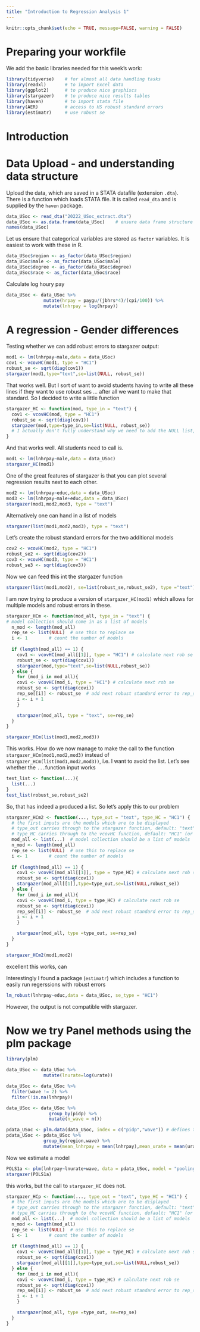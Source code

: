 ```yaml
---
title: "Introduction to Regression Analysis 1"
---
```


```r
knitr::opts_chunk$set(echo = TRUE, message=FALSE, warning = FALSE)
```


# Preparing your workfile

We add the basic libraries needed for this week's work: 

```r
library(tidyverse)    # for almost all data handling tasks
library(readxl)       # to import Excel data
library(ggplot2)      # to produce nice graphiscs
library(stargazer)    # to produce nice results tables
library(haven)        # to import stata file
library(AER)          # access to HS robust standard errors
library(estimatr)     # use robust se
```


# Introduction



# Data Upload - and understanding data structure

Upload the data, which are saved in a STATA datafile (extension `.dta`). There is a function which loads STATA file. It is called `read_dta` and is supplied by the `haven` package.

```r
data_USoc <- read_dta("20222_USoc_extract.dta")
data_USoc <- as.data.frame(data_USoc)    # ensure data frame structure
names(data_USoc)
```

Let us ensure that categorical variables are stored as `factor` variables. It is easiest to work with these in R.

```r
data_USoc$region <- as_factor(data_USoc$region)
data_USoc$male <- as_factor(data_USoc$male)
data_USoc$degree <- as_factor(data_USoc$degree)
data_USoc$race <- as_factor(data_USoc$race)
```

Calculate log houry pay

```r
data_USoc <- data_USoc %>% 
              mutate(hrpay = paygu/(jbhrs*4)/(cpi/100)) %>% 
              mutate(lnhrpay = log(hrpay))
```


# A regression - Gender differences

Testing whether we can add robust errors to stargazer output:

```r
mod1 <- lm(lnhrpay~male,data = data_USoc)
cov1 <- vcovHC(mod1, type = "HC1")
robust_se <- sqrt(diag(cov1))
stargazer(mod1,type="text",se=list(NULL, robust_se))
```

That works well. But I sort of want to avoid students having to write all these lines if they want to use robust ses ... after all we want to make that standard. So I decided to write a little function

```r
stargazer_HC <- function(mod, type_in = "text") {
  cov1 <- vcovHC(mod, type = "HC1")
  robust_se <- sqrt(diag(cov1))
  stargazer(mod,type=type_in,se=list(NULL, robust_se))
  # I actually don't fully understand why we need to add the NULL list, but it doesn't work without
}
```

And that works well. All students need to call is.

```r
mod1 <- lm(lnhrpay~male,data = data_USoc)
stargazer_HC(mod1)
```

One of the great features of stargazer is that you can plot several regression results next to each other.


```r
mod2 <- lm(lnhrpay~educ,data = data_USoc)
mod3 <- lm(lnhrpay~male+educ,data = data_USoc)
stargazer(mod1,mod2,mod3, type = "text")
```

Alternatively one can hand in a list of models

```r
stargazer(list(mod1,mod2,mod3), type = "text")
```

Let's create the robust standard errors for the two additional models

```r
cov2 <- vcovHC(mod2, type = "HC1")
robust_se2 <- sqrt(diag(cov2))
cov3 <- vcovHC(mod3, type = "HC1")
robust_se3 <- sqrt(diag(cov3))
```

Now we can feed this int the stargazer function

```r
stargazer(list(mod1,mod2), se=list(robust_se,robust_se2), type ="text")
```


I am now trying to produce a version of `stargazer_HC(mod1)` which allows for multiple models and robust errors in these.

```r
stargazer_HCm <- function(mod_all, type_in = "text") {
# model collection should come in as a list of models
  n_mod <- length(mod_all)
  rep_se <- list(NULL)  # use this to replace se
  i <- 1        # count the number of models 
  
  if (length(mod_all) == 1) {
    cov1 <- vcovHC(mod_all[[1]], type = "HC1") # calculate next rob se
    robust_se <- sqrt(diag(cov1))
    stargazer(mod,type="text",se=list(NULL,robust_se))
  } else {
    for (mod_i in mod_all){
    covi <- vcovHC(mod_i, type = "HC1") # calculate next rob se
    robust_se <- sqrt(diag(covi))
    rep_se[[i]] <- robust_se  # add next robust standard error to rep_se list
    i <- i + 1
    }

    stargazer(mod_all, type = "text", se=rep_se)
  }
}
```

```r
stargazer_HCm(list(mod1,mod2,mod3))
```

This works. How do we now manage to make the call to the function `stargazer_HCm(mod1,mod2,mod3)` instead of `stargazer_HCm(list(mod1,mod2,mod3))`, i.e. I want to avoid the list. Let's see whether the `...`function input works

```r
test_list <- function(...){
  list(...)
}
test_list(robust_se,robust_se2)
```

So, that has indeed a produced a list. So let's apply this to our problem

```r
stargazer_HCm2 <- function(..., type_out = "text", type_HC = "HC1") {
  # the first inputs are the models which are to be displayed
  # type_out carries through to the stargazer function, default: "text", other; "latex", "html"
  # type_HC carries through to the vcovHC function, default: "HC1" (or Stata equivalent)
  mod_all <- list(...)  # model collection should be a list of models
  n_mod <- length(mod_all)
  rep_se <- list(NULL)  # use this to replace se
  i <- 1        # count the number of models 
  
  if (length(mod_all) == 1) {
    cov1 <- vcovHC(mod_all[[1]], type = type_HC) # calculate next rob se
    robust_se <- sqrt(diag(cov1))
    stargazer(mod_all[[1]],type=type_out,se=list(NULL,robust_se))
  } else {
    for (mod_i in mod_all){
    covi <- vcovHC(mod_i, type = type_HC) # calculate next rob se
    robust_se <- sqrt(diag(covi))
    rep_se[[i]] <- robust_se  # add next robust standard error to rep_se list
    i <- i + 1
    }

    stargazer(mod_all, type =type_out, se=rep_se)
  }
}
```

```r
stargazer_HCm2(mod1,mod2)
```

excellent this works, can 


Interestingly I found a package (`estimatr`) which includes a function to easily run regerssions with robust errors

```r
lm_robust(lnhrpay~educ,data = data_USoc, se_type = "HC1")
```

However, the output is not compatible with stargazer.


# Now we try Panel methods using the plm package

```r
library(plm)
```

```r
data_USoc <- data_USoc %>%
              mutate(lnurate=log(urate)) 

data_USoc <- data_USoc %>%  
  filter(wave != 2) %>% 
  filter(!is.na(lnhrpay))

data_USoc <- data_USoc %>% 
                group_by(pidp) %>% 
                mutate(n_wave = n())

pdata_USoc <- plm.data(data_USoc, index = c("pidp","wave")) # defines the panel dimensions
pdata_USoc <- pdata_USoc %>% 
              group_by(region,wave) %>% 
              mutate(mean_lnhrpay = mean(lnhrpay),mean_urate = mean(urate)) 
```

Now we estimate a model

```r
POLS1a <- plm(lnhrpay~lnurate+wave, data = pdata_USoc, model = "pooling")
stargazer(POLS1a)
```

this works, but the call to `stargazer_HC` does not. 

```r
stargazer_HCp <- function(..., type_out = "text", type_HC = "HC1") {
  # the first inputs are the models which are to be displayed
  # type_out carries through to the stargazer function, default: "text", other; "latex", "html"
  # type_HC carries through to the vcovHC function, default: "HC1" (or Stata equivalent)
  mod_all <- list(...)  # model collection should be a list of models
  n_mod <- length(mod_all)
  rep_se <- list(NULL)  # use this to replace se
  i <- 1        # count the number of models 
  
  if (length(mod_all) == 1) {
    cov1 <- vcovHC(mod_all[[1]], type = type_HC) # calculate next rob se
    robust_se <- sqrt(diag(cov1))
    stargazer(mod_all[[1]],type=type_out,se=list(NULL,robust_se))
  } else {
    for (mod_i in mod_all){
    covi <- vcovHC(mod_i, type = type_HC) # calculate next rob se
    robust_se <- sqrt(diag(covi))
    rep_se[[i]] <- robust_se  # add next robust standard error to rep_se list
    i <- i + 1
    }

    stargazer(mod_all, type =type_out, se=rep_se)
  }
}
```
